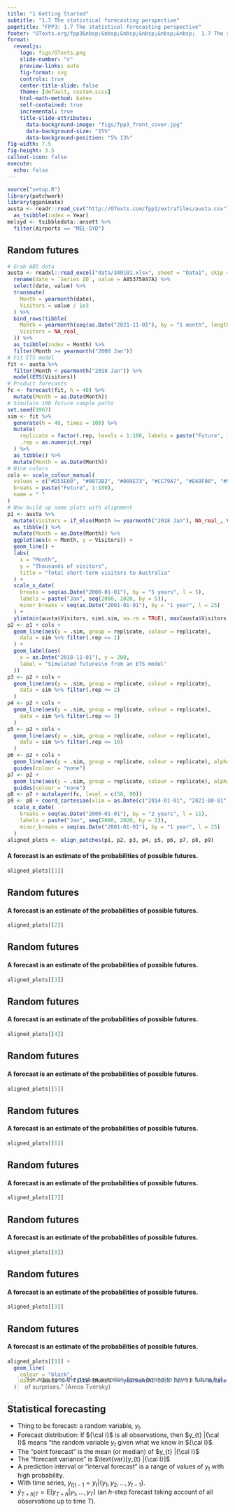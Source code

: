 ```yaml
---
title: "1 Getting Started"
subtitle: "1.7 The statistical forecasting perspective"
pagetitle: "FPP3: 1.7 The statistical forecasting perspective"
footer: "OTexts.org/fpp3&nbsp;&nbsp;&nbsp;&nbsp;&nbsp;&nbsp;  1.7 The statistical forecasting perspective"
format:
  revealjs:
    logo: figs/OTexts.png
    slide-number: "c"
    preview-links: auto
    fig-format: svg
    controls: true
    center-title-slide: false
    theme: [default, custom.scss]
    html-math-method: katex
    self-contained: true
    incremental: true
    title-slide-attributes:
      data-background-image: "figs/fpp3_front_cover.jpg"
      data-background-size: "15%"
      data-background-position: "5% 13%"
fig-width: 7.5
fig-height: 3.5
callout-icon: false
execute:
  echo: false
---
```


```r
source("setup.R")
library(patchwork)
library(gganimate)
austa <- readr::read_csv("http://OTexts.com/fpp3/extrafiles/austa.csv") %>%
  as_tsibble(index = Year)
melsyd <- tsibbledata::ansett %>%
  filter(Airports == "MEL-SYD")
```


## Random futures

```r
# Grab ABS data
austa <- readxl::read_excel("data/340101.xlsx", sheet = "Data1", skip = 9) %>%
  rename(date = `Series ID`, value = A85375847A) %>%
  select(date, value) %>%
  transmute(
    Month = yearmonth(date),
    Visitors = value / 1e3
  ) %>%
  bind_rows(tibble(
    Month = yearmonth(seq(as.Date("2021-11-01"), by = "1 month", length = 2)),
    Visitors = NA_real_
  )) %>%
  as_tsibble(index = Month) %>%
  filter(Month >= yearmonth("2000 Jan"))
# Fit ETS model
fit <- austa %>%
  filter(Month < yearmonth("2018 Jan")) %>%
  model(ETS(Visitors))
# Product forecasts
fc <- forecast(fit, h = 48) %>%
  mutate(Month = as.Date(Month))
# Simulate 100 future sample paths
set.seed(1967)
sim <- fit %>%
  generate(h = 48, times = 100) %>%
  mutate(
    replicate = factor(.rep, levels = 1:100, labels = paste("Future", 1:100)),
    .rep = as.numeric(.rep)
  ) %>%
  as_tibble() %>%
  mutate(Month = as.Date(Month))
# Nice colors
cols <- scale_colour_manual(
  values = c("#D55E00", "#0072B2", "#009E73", "#CC79A7", "#E69F00", "#56B4E9", "#F0E442", sample(rainbow(93))),
  breaks = paste("Future", 1:100),
  name = " "
)
# Now build up some plots with alignment
p1 <- austa %>%
  mutate(Visitors = if_else(Month >= yearmonth("2018 Jan"), NA_real_, Visitors)) %>%
  as_tibble() %>%
  mutate(Month = as.Date(Month)) %>%
  ggplot(aes(x = Month, y = Visitors)) +
  geom_line() +
  labs(
    x = "Month",
    y = "Thousands of visitors",
    title = "Total short-term visitors to Australia"
  ) +
  scale_x_date(
    breaks = seq(as.Date("2000-01-01"), by = "5 years", l = 5),
    labels = paste("Jan", seq(2000, 2020, by = 5)),
    minor_breaks = seq(as.Date("2001-01-01"), by = "1 year", l = 25)
  ) +
  ylim(min(austa$Visitors, sim$.sim, na.rm = TRUE), max(austa$Visitors, sim$.sim, na.rm = TRUE))
p2 <- p1 + cols +
  geom_line(aes(y = .sim, group = replicate, colour = replicate),
    data = sim %>% filter(.rep <= 1)
  ) +
  geom_label(aes(
    x = as.Date("2018-11-01"), y = 200,
    label = "Simulated futures\n from an ETS model"
  ))
p3 <- p2 + cols +
  geom_line(aes(y = .sim, group = replicate, colour = replicate),
    data = sim %>% filter(.rep <= 2)
  )
p4 <- p2 + cols +
  geom_line(aes(y = .sim, group = replicate, colour = replicate),
    data = sim %>% filter(.rep <= 3)
  )
p5 <- p2 + cols +
  geom_line(aes(y = .sim, group = replicate, colour = replicate),
    data = sim %>% filter(.rep <= 10)
  )
p6 <- p2 + cols +
  geom_line(aes(y = .sim, group = replicate, colour = replicate), alpha = 0.5, data = sim) +
  guides(colour = "none")
p7 <- p2 +
  geom_line(aes(y = .sim, group = replicate, colour = replicate), alpha = 0.5, col = "gray", data = sim) +
  guides(colour = "none")
p8 <- p7 + autolayer(fc, level = c(50, 90))
p9 <- p8 + coord_cartesian(xlim = as.Date(c("2014-01-01", "2021-08-01"))) +
  scale_x_date(
    breaks = seq(as.Date("2000-01-01"), by = "2 years", l = 11),
    labels = paste("Jan", seq(2000, 2020, by = 2)),
    minor_breaks = seq(as.Date("2001-01-01"), by = "1 year", l = 25)
  )
aligned_plots <- align_patches(p1, p2, p3, p4, p5, p6, p7, p8, p9)
```

#### A forecast is an estimate of the probabilities of possible futures.

```r
aligned_plots[[1]]
```

## Random futures

#### A forecast is an estimate of the probabilities of possible futures.

```r
aligned_plots[[2]]
```

## Random futures

#### A forecast is an estimate of the probabilities of possible futures.

```r
aligned_plots[[3]]
```

## Random futures

#### A forecast is an estimate of the probabilities of possible futures.

```r
aligned_plots[[4]]
```

## Random futures

#### A forecast is an estimate of the probabilities of possible futures.

```r
aligned_plots[[5]]
```

## Random futures

#### A forecast is an estimate of the probabilities of possible futures.

```r
aligned_plots[[6]]
```

## Random futures

#### A forecast is an estimate of the probabilities of possible futures.

```r
aligned_plots[[7]]
```

## Random futures

#### A forecast is an estimate of the probabilities of possible futures.

```r
aligned_plots[[8]]
```

## Random futures

#### A forecast is an estimate of the probabilities of possible futures.

```r
aligned_plots[[9]]
```

## Random futures

#### A forecast is an estimate of the probabilities of possible futures.

```r
aligned_plots[[9]] +
  geom_line(
    colour = "black",
    data = austa %>% filter(Month >= yearmonth("2018 Jan")) %>% mutate(Month = as.Date(Month))
  )
```

. . .

::: {style="margin-top: -80px"}

> "He who sees the past as surprise-free is bound to have a future full of surprises." (Amos Tversky)

:::

## Statistical forecasting

::: {.tightlist}

- Thing to be forecast: a random variable, $y_t$.
- Forecast distribution: If ${\cal I}$ is all observations, then $y_{t} |{\cal I}$ means "the random variable $y_{t}$ given what we know in ${\cal I}$.
- The "point forecast" is the mean (or median) of $y_{t} |{\cal I}$
- The "forecast variance" is $\text{var}[y_{t} |{\cal I}]$
- A prediction interval or "interval forecast" is a range of values of $y_t$ with high probability.
- With time series, ${y}_{t|t-1} = y_t | \{y_1,y_2,\dots,y_{t-1}\}$.
- $\hat{y}_{T+h|T} =\text{E}[y_{T+h} | y_1,\dots,y_T]$ (an $h$-step forecast taking account of all observations up to time $T$).

:::
